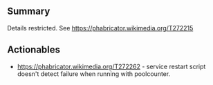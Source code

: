 {{irdoc|status=final}}
== Summary ==
Details restricted. See https://phabricator.wikimedia.org/T272215

== Actionables ==

* https://phabricator.wikimedia.org/T272262 - service restart script doesn't detect failure when running with poolcounter.